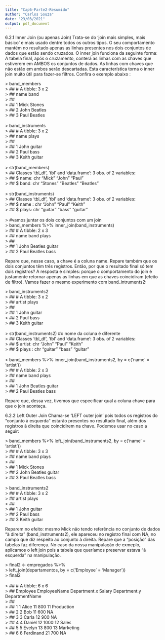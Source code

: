 ---
title: "Cap6-Parte2-Resumido"
author: "Carlos Souza"
date: "23/03/2021"
output: pdf_document
---

6.2.1 Inner Join (ou apenas Join)
  Trata-se do 'join mais simples, mais básico' e mais usado dentre todos os outros tipos. O seu comportamento mantém no resultado apenas as linhas presentes nos dois conjuntos de dados que estão sendo cruzados. O
inner join funciona da seguinte forma:
  A tabela final, após o cruzamento, conterá as linhas com as chaves que estiverem em AMBOS os conjuntos de dados. As linhas com chaves que não estão em ambos serão descartadas. Esta característica torna o inner join muito útil para fazer-se filtros. Confira o exemplo abaixo :
  
| > band_members
| > ## # A tibble: 3 x 2
| > ## name band
| > ## <chr> <chr>
| > ## 1 Mick Stones
| > ## 2 John Beatles
| > ## 3 Paul Beatles
|
| > band_instruments
| > ## # A tibble: 3 x 2
| > ## name plays
| > ## <chr> <chr>
| > ## 1 John guitar
| > ## 2 Paul bass
| > ## 3 Keith guitar
|
| > str(band_members)
| > ## Classes 'tbl_df', 'tbl' and 'data.frame': 3 obs. of 2 variables:
| > ## $ name: chr "Mick" "John" "Paul"
| > ## $ band: chr "Stones" "Beatles" "Beatles"
|
| > str(band_instruments)
| > ## Classes 'tbl_df', 'tbl' and 'data.frame': 3 obs. of 2 variables:
| > ## $ name : chr "John" "Paul" "Keith"
| > ## $ plays: chr "guitar" "bass" "guitar"
|
| > #vamos juntar os dois conjuntos com um join
| > band_members %>% inner_join(band_instruments)
| > ## # A tibble: 2 x 3
| > ## name band plays
| > ## <chr> <chr> <chr>
| > ## 1 John Beatles guitar
| > ## 2 Paul Beatles bass

  Repare que, nesse caso, a chave é a coluna name. Repare também que os dois conjuntos têm três registros. Então, por que o resultado final só tem dois registros? A resposta é simples: porque o comportamento do join é justamente retornar apenas as linhas em que as chaves coincidiram (efeito de filtro).
  Vamos fazer o mesmo experimento com band_intruments2:

| > band_instruments2
| > ## # A tibble: 3 x 2
| > ## artist plays
| > ## <chr> <chr>
| > ## 1 John guitar
| > ## 2 Paul bass
| > ## 3 Keith guitar
|
| > str(band_instruments2) #o nome da coluna é diferente
| > ## Classes 'tbl_df', 'tbl' and 'data.frame': 3 obs. of 2 variables:
| > ## $ artist: chr "John" "Paul" "Keith"
| > ## $ plays : chr "guitar" "bass" "guitar"
|
| > band_members %>% inner_join(band_instruments2, by = c('name' = 'artist'))
| > ## # A tibble: 2 x 3
| > ## name band plays
| > ## <chr> <chr> <chr>
| > ## 1 John Beatles guitar
| > ## 2 Paul Beatles bass

  Repare que, dessa vez, tivemos que especificar qual a coluna chave para que o join aconteça.

6.2.2 Left Outer Join
  Chama-se 'LEFT outer join' pois todos os registros do “conjunto à esquerda” estarão presentes no resultado
final, além dos registros à direita que coincidirem na chave. Podemos usar no caso a seguir:

| > band_members %>% left_join(band_instruments2, by = c('name' = 'artist'))
| > ## # A tibble: 3 x 3
| > ## name band plays
| > ## <chr> <chr> <chr>
| > ## 1 Mick Stones <NA>
| > ## 2 John Beatles guitar
| > ## 3 Paul Beatles bass
|
| > band_instruments2
| > ## # A tibble: 3 x 2
| > ## artist plays
| > ## <chr> <chr>
| > ## 1 John guitar
| > ## 2 Paul bass
| > ## 3 Keith guitar

  Reparem no efeito: mesmo Mick não tendo referência no conjunto de dados “à direita” (band_instruments2), ele apareceu no registro final com NA, no campo que diz respeito ao conjunto à direita.
  Repare que a “posição” das tabelas faz diferença. No caso da nossa manipulação de exmeplo, aplicamos o left join pois a tabela que queríamos preservar estava “à esquerda” na manipulação.
  
| > final2 <- empregados %>%
| > left_join(departamentos, by = c('Employee' = 'Manager'))
| > final2
|
| > ## # A tibble: 6 x 6
| > ## Employee EmployeeName Department.x Salary Department.y DepartmentName
| > ## <int> <chr> <int> <int> <int> <chr>
| > ## 1 1 Alice 11 800 11 Production
| > ## 2 2 Bob 11 600 NA <NA>
| > ## 3 3 Carla 12 900 NA <NA>
| > ## 4 4 Daniel 12 1000 12 Sales
| > ## 5 5 Evelyn 13 800 13 Marketing
| > ## 6 6 Ferdinand 21 700 NA <NA>
